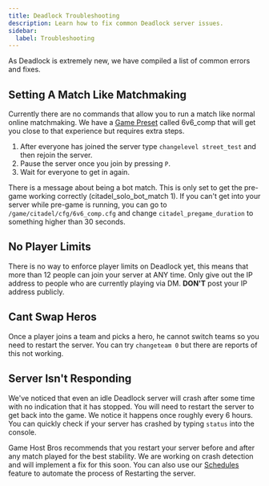 ```yaml
---
title: Deadlock Troubleshooting
description: Learn how to fix common Deadlock server issues.
sidebar:
  label: Troubleshooting
---
```


As Deadlock is extremely new, we have compiled a list of common errors and fixes.

## Setting A Match Like Matchmaking
Currently there are no commands that allow you to run a match like normal online matchmaking. We have a [Game Preset](/games/deadlock/game-presets/) called 6v6_comp that will get you close to that experience but requires extra steps. 

1. After everyone has joined the server type `changelevel street_test` and then rejoin the server.
2. Pause the server once you join by pressing `P`.
3. Wait for everyone to get in again.

There is a message about being a bot match. This is only set to get the pre-game working correctly (citadel_solo_bot_match 1). If you can't get into your server while pre-game is running, you can go to `/game/citadel/cfg/6v6_comp.cfg` and change `citadel_pregame_duration` to something higher than 30 seconds.

## No Player Limits
There is no way to enforce player limits on Deadlock yet, this means that more than 12 people can join your server at ANY time. Only give out the IP address to people who are currently playing via DM. **DON'T** post your IP address publicly.

## Cant Swap Heros
Once a player joins a team and picks a hero, he cannot switch teams so you need to restart the server. You can try `changeteam 0` but there are reports of this not working.

## Server Isn't Responding

We've noticed that even an idle Deadlock server will crash after some time with no indication that it has stopped. You will need to restart the server to get back into the game. We notice it happens once roughly every 6 hours. You can quickly check if your server has crashed by typing `status` into the console.

Game Host Bros recommends that you restart your server before and after any match played for the best stability. We are working on crash detection and will implement a fix for this soon. You can also use our [Schedules](/getting-started/schedules/) feature to automate the process of Restarting the server.
